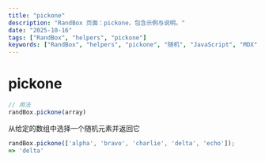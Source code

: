 ```yaml
---
title: "pickone"
description: "RandBox 页面：pickone，包含示例与说明。"
date: "2025-10-16"
tags: ["RandBox", "helpers", "pickone"]
keywords: ["RandBox", "helpers", "pickone", "随机", "JavaScript", "MDX"]
---
```


# pickone

```js
// 用法
randBox.pickone(array)
```

从给定的数组中选择一个随机元素并返回它

```js
randBox.pickone(['alpha', 'bravo', 'charlie', 'delta', 'echo']);
=> 'delta'
```
